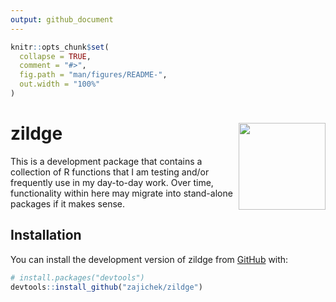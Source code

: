 ```yaml
---
output: github_document
---
```


<!-- README.md is generated from README.Rmd. Please edit that file -->

```r
knitr::opts_chunk$set(
  collapse = TRUE,
  comment = "#>",
  fig.path = "man/figures/README-",
  out.width = "100%"
)
```

# zildge <img src="man/figures/logo.png" align="right" height="139" />

<!-- badges: start -->
<!-- badges: end -->

This is a development package that contains a collection of R functions that I am testing and/or frequently use in my day-to-day work. Over time, functionality within here may migrate into stand-alone packages if it makes sense. 

## Installation

You can install the development version of zildge from [GitHub](https://github.com/) with:

``` r
# install.packages("devtools")
devtools::install_github("zajichek/zildge")
```
